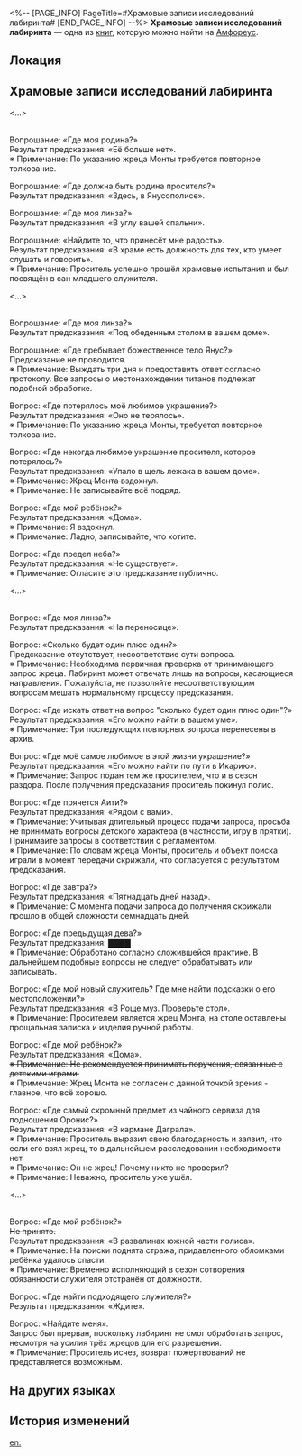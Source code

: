 <%-- [PAGE_INFO]
PageTitle=#Храмовые записи исследований лабиринта#
[END_PAGE_INFO] --%>
{{Дополнить}}
{{Книга Инфобокс
|id           = 498
|partIds      = 190811
|Название     = 
|Изображение  = Предмет Книга Амфореус 2.png
|Мир          = Амфореус
|Томов        = 1
|Автор        = <!--нужно добавить-->
|Описание     = Архивные записи о лабиринте Янус, дата составления не известна.
|Том1         = {{tx}}
|Источник1    = {{tx|Отсутствует источник}}
|Персонажи    = 
|Фракции      = 
}}
'''Храмовые записи исследований лабиринта''' — одна из [[Книги|книг]], которую можно найти на [[Амфореус]].

==Локация==
{{Отметка карты|<!--название карты-->|<!--id отметки-->}}

==Храмовые записи исследований лабиринта==
<...>

'''{{Размер|28|Сезон судьбы}}'''<br />
Вопрошание: «Где моя родина?»<br />
Результат предсказания: «Её больше нет».<br />
※ Примечание: По указанию жреца Монты требуется повторное толкование.

Вопрошание: «Где должна быть родина просителя?»<br />
Результат предсказания: «Здесь, в Янусополисе».

Вопрошание: «Где моя линза?»<br />
Результат предсказания: «В углу вашей спальни».

Вопрошание: «Найдите то, что принесёт мне радость».<br />
Результат предсказания: «В храме есть должность для тех, кто умеет слушать и говорить».<br />
※ Примечание: Проситель успешно прошёл храмовые испытания и был посвящён в сан младшего служителя.

<...>

'''{{Размер|28|Сезон столпа}}'''<br />
Вопрошание: «Где моя линза?»<br />
Результат предсказания: «Под обеденным столом в вашем доме».

Вопрошание: «Где пребывает божественное тело Янус?»<br />
Предсказание не проводится.<br />
※ Примечание: Выждать три дня и предоставить ответ согласно протоколу. Все запросы о местонахождении титанов подлежат подобной обработке.

Вопрос: «Где потерялось моё любимое украшение?»<br />
Результат предсказания: «Оно не терялось».<br />
※ Примечание: По указанию жреца Монты, требуется повторное толкование.

Вопрос: «Где некогда любимое украшение просителя, которое потерялось?»<br />
Результат предсказания: «Упало в щель лежака в вашем доме».<br /><s>※ Примечание: Жрец Монта вздохнул.</s><br />※ Примечание: Не записывайте всё подряд.

Вопрос: «Где мой ребёнок?»<br />
Результат предсказания: «Дома».<br />
※ Примечание: Я вздохнул.<br />
※ Примечание: Ладно, записывайте, что хотите.

Вопрос: «Где предел неба?»<br />
Результат предсказания: «Не существует».<br />
※ Примечание: Огласите это предсказание публично.

<...>

'''{{Размер|28|Сезон сотворения}}'''<br />
Вопрос: «Где моя линза?»<br />
Результат предсказания: «На переносице».

Вопрос: «Сколько будет один плюс один?»<br />
Предсказание отсутствует, несоответствие сути вопроса.<br />
※ Примечание: Необходима первичная проверка от принимающего запрос жреца. Лабиринт может отвечать лишь на вопросы, касающиеся направления. Пожалуйста, не позволяйте несоответствующим вопросам мешать нормальному процессу предсказания.

Вопрос: «Где искать ответ на вопрос "сколько будет один плюс один"?»<br />
Результат предсказания: «Его можно найти в вашем уме».<br />
※ Примечание: Три последующих повторных вопроса перенесены в архив.

Вопрос: «Где моё самое любимое в этой жизни украшение?»<br />
Результат предсказания: «Его можно найти по пути в Икарию».<br />
※ Примечание: Запрос подан тем же просителем, что и в сезон раздора. После получения предсказания проситель покинул полис.

Вопрос: «Где прячется Аити?»<br />
Результат предсказания: «Рядом с вами».<br />
※ Примечание: Учитывая длительный процесс подачи запроса, просьба не принимать вопросы детского характера (в частности, игру в прятки). Принимайте запросы в соответствии с регламентом.<br />
※ Примечание: По словам жреца Монты, проситель и объект поиска играли в момент передачи скрижали, что согласуется с результатом предсказания.

Вопрос: «Где завтра?»<br />
Результат предсказания: «Пятнадцать дней назад».<br />
※ Примечание: С момента подачи запроса до получения скрижали прошло в общей сложности семнадцать дней.

Вопрос: «Где предыдущая дева?»<br />
Результат предсказания: ████<br />
※ Примечание: Обработано согласно сложившейся практике. В дальнейшем подобные вопросы не следует обрабатывать или записывать.

Вопрос: «Где мой новый служитель? Где мне найти подсказки о его местоположении?»<br />
Результат предсказания: «В Роще муз. Проверьте стол».<br />
※ Примечание: Просителем является жрец Монта, на столе оставлены прощальная записка и изделия ручной работы.

Вопрос: «Где мой ребёнок?»<br />
Результат предсказания: «Дома».<br /><s>※ Примечание: Не рекомендуется принимать поручения, связанные с детскими играми.</s><br />※ Примечание: Жрец Монта не согласен с данной точкой зрения - главное, что всё хорошо.

Вопрос: «Где самый скромный предмет из чайного сервиза для подношения Оронис?»<br />
Результат предсказания: «В кармане Даграла».<br />
※ Примечание: Проситель выразил свою благодарность и заявил, что если его взял жрец, то в дальнейшем расследовании необходимости нет.<br />
※ Примечание: Он не жрец! Почему никто не проверил?<br />
※ Примечание: Неважно, проситель уже ушёл.

<...>

'''{{Размер|28|Сезон бедствия}}'''<br />
Вопрос: «Где мой ребёнок?»<br /><s>Не принято.</s><br />Результат предсказания: «В развалинах южной части полиса».<br />
※ Примечание: На поиски поднята стража, придавленного обломками ребёнка удалось спасти.<br />
※ Примечание: Временно исполняющий в сезон сотворения обязанности служителя отстранён от должности.

Вопрос: «Где найти подходящего служителя?»<br />
Результат предсказания: «Ждите».

Вопрос: «Найдите меня».<br />
Запрос был прерван, поскольку лабиринт не смог обработать запрос, несмотря на усилия трёх жрецов для его разрешения.<br />
※ Примечание: Проситель исчез, возврат пожертвований не представляется возможным.

==На других языках==
{{На других языках
|en   = Temple Records: Maze Extrapolation
|zhs  = 迷津推演记录•神殿留存
|zht  = 迷津推演紀錄•神殿留存
|ja   = パズルの推論記録・神殿所蔵
|ko   = 미로 추론 기록•신전 보관용
|es   = Registro de predicciones del laberinto: ejemplar conservado en el templo
|fr   = Registres du temple&nbsp;: Extrapolation du labyrinthe
|ru   = Храмовые записи исследований лабиринта
|th   = บันทึกจากวิหาร: การคาดการณ์วงกต
|vi   = Ghi Chép Suy Luận Mê Cung-Bảo Tồn Thần Điện
|de   = Aufzeichnung der Labyrinth-Ableitung: Tempelarchiv
|id   = Catatan Ekstrapolasi Labirin: Peninggalan Kuil
|pt   = Registros do Templo: Extrapolação do Labirinto
}}

==История изменений==
{{История изменений|3.5}}

[[en:]]